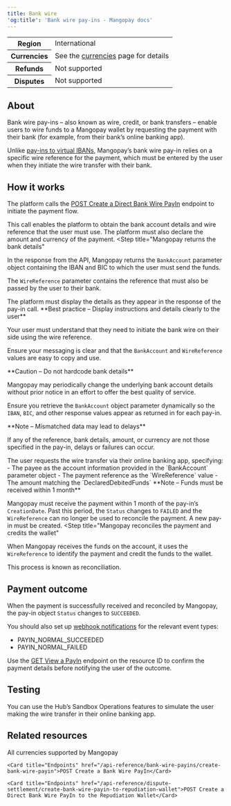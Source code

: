 ```yaml
---
title: Bank wire
'og:title': 'Bank wire pay-ins - Mangopay docs'
---
```


<table>
    <tbody>
        <tr>
            <th class="header">Region</th>
            <td class="table-content">
                International
            </td>
            </tr>
        <tr>
            <th class="header">Currencies</th>
            <td class="table-content">
                See the <a href="/guides/currencies">currencies</a> page for details
            </td>
            </tr>
        <tr>
            <th class="header">Refunds</th>
            <td class="table-content">
                Not supported
            </td>
            </tr>
        <tr>
            <th class="header">Disputes</th>
            <td class="table-content">
                Not supported
            </td>
            </tr>
    </tbody>
</table>

## About

Bank wire pay-ins – also known as wire, credit, or bank transfers – enable users to wire funds to a Mangopay wallet by requesting the payment with their bank (for example, from their bank’s online banking app). 

Unlike <a href="/guides/payment-methods/banking/virtual-iban">pay-ins to virtual IBANs</a>, Mangopay’s bank wire pay-in relies on a specific wire reference for the payment, which must be entered by the user when they initiate the wire transfer with their bank.

## How it works
<Steps>
<Step title="The platform creates a bank wire pay-in"
>
The platform calls the <a href="/api-reference/bank-wire-payins/create-bank-wire-payin">POST Create a Direct Bank Wire PayIn</a> endpoint to initiate the payment flow.

This call enables the platform to obtain the bank account details and wire reference that the user must use. The platform must also declare the amount and currency of the payment.
</Step>
<Step title="Mangopay returns the bank details"
>
In the response from the API, Mangopay returns the `BankAccount` parameter object containing the IBAN and BIC to which the user must send the funds.

The `WireReference` parameter contains the reference that must also be passed by the user to their bank.

</Step>
<Step title="The platform displays the bank details to the user"
>
The platform must display the details as they appear in the response of the pay-in call.

<Check>
**Best practice – Display instructions and details clearly to the user**

Your user must understand that they need to initiate the bank wire on their side using the wire reference.

Ensure your messaging is clear and that the `BankAccount` and `WireReference` values are easy to copy and use. 
</Check>

<Warning>
**Caution – Do not hardcode bank details**

Mangopay may periodically change the underlying bank account details without prior notice in an effort to offer the best quality of service.

Ensure you retrieve the `BankAccount` object parameter dynamically so the `IBAN`, `BIC`, and other response values appear as returned in for each pay-in.
</Warning>

<Note>
**Note – Mismatched data may lead to delays**

If any of the reference, bank details, amount, or currency are not those specified in the pay-in, delays or failures can occur.
</Note>

</Step>
<Step title="The user makes the payment via online banking"
>
The user requests the wire transfer via their online banking app, specifying:
- The payee as the account information provided in the `BankAccount` parameter object
- The payment reference as the `WireReference` value
- The amount matching the `DeclaredDebitedFunds`
<Note>
**Note – Funds must be received within 1 month**

Mangopay must receive the payment within 1 month of the pay-in’s `CreationDate`. Past this period, the `Status` changes to `FAILED` and the `WireReference` can no longer be used to reconcile the payment. A new pay-in must be created.
</Note>
</Step>
<Step title="Mangopay reconciles the payment and credits the wallet"
>
When Mangopay receives the funds on the account, it uses the `WireReference` to identify the payment and credit the funds to the wallet.

This process is known as reconciliation.
</Step>
</Steps>

## Payment outcome
When the payment is successfully received and reconciled by Mangopay, the pay-in object `Status` changes to `SUCCEEDED`.

You should also set up <a href="/webhooks">webhook notifications</a> for the relevant event types:
- PAYIN_NORMAL_SUCCEEDED
- PAYIN_NORMAL_FAILED

Use the <a href="/api-reference/bank-wire-payins/view-payin-bank-wire">GET View a PayIn</a> endpoint on the resource ID to confirm the payment details before notifying the user of the outcome. 

## Testing
You can use the Hub’s Sandbox Operations features to simulate the user making the wire transfer in their online banking app.

## Related resources

<CardGroup col={2}> 
    <Card title="Guides" href="/guides/currencies">All currencies supported by Mangopay</Card>

    <Card title="Endpoints" href="/api-reference/bank-wire-payins/create-bank-wire-payin">POST Create a Bank Wire PayIn</Card>
    
    <Card title="Endpoints" href="/api-reference/dispute-settlement/create-bank-wire-payin-to-repudiation-wallet">POST Create a Direct Bank Wire PayIn to the Repudiation Wallet</Card>
</CardGroup>